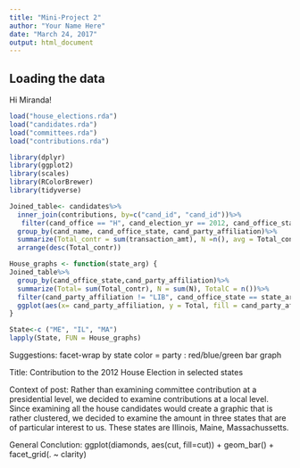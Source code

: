 ```yaml
---
title: "Mini-Project 2"
author: "Your Name Here"
date: "March 24, 2017"
output: html_document
---
```



## Loading the data

Hi Miranda!

```r
load("house_elections.rda")
load("candidates.rda")
load("committees.rda")
load("contributions.rda")
```

```r
library(dplyr)
library(ggplot2)
library(scales)
library(RColorBrewer)
library(tidyverse)
```


```r
Joined_table<- candidates%>%
  inner_join(contributions, by=c("cand_id", "cand_id"))%>%
   filter(cand_office == "H", cand_election_yr == 2012, cand_office_state == c("ME", "MA", "IL")) %>%
  group_by(cand_name, cand_office_state, cand_party_affiliation)%>%
  summarize(Total_contr = sum(transaction_amt), N =n(), avg = Total_contr/N)%>%
  arrange(desc(Total_contr))
```

```r
House_graphs <- function(state_arg) {
Joined_table%>%
  group_by(cand_office_state,cand_party_affiliation)%>%
  summarize(Total= sum(Total_contr), N = sum(N), TotalC = n())%>%
  filter(cand_party_affiliation != "LIB", cand_office_state == state_arg)%>%
  ggplot(aes(x= cand_party_affiliation, y = Total, fill = cand_party_affiliation)) + geom_bar(stat = "identity")+geom_text(aes(label=N), vjust=1.5, colour="black") +ggtitle(state_arg)
}
```

```r
State<-c ("ME", "IL", "MA")
lapply(State, FUN = House_graphs)
```


Suggestions: 
facet-wrap by state
color = party : red/blue/green
bar graph

  Title: Contribution to the 2012 House Election in selected states 
  
  Context of post: Rather than examining committee contribution at a presidential level, we decided to examine contributions at a local level. Since examining all the house candidates would create a graphic that is rather clustered, we decided to examine the amount in three states that are of particular interest to us. These states are Illinois, Maine, Massachussetts.
  
  General Conclution:
ggplot(diamonds, aes(cut, fill=cut)) + geom_bar() +
  facet_grid(. ~ clarity)
